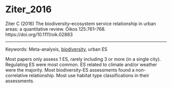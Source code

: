 # Ziter_2016

Ziter C (2016) The biodiversity–ecosystem service relationship in urban areas: a quantitative review. Oikos 125:761–768. https://doi.org/10.1111/oik.02883


---

Keywords: Meta-analysis, [biodiversity](../topics/Biodiversity.qmd), urban ES  

Most papers only assess 1 ES, rarely including 3 or more (in a single city). Regulating ES were most common. ES related to climate and/or weather were the majority. Most biodiversity-ES assessments found a non-correlative relationship. Most use habitat type classifications in their assessments. 

